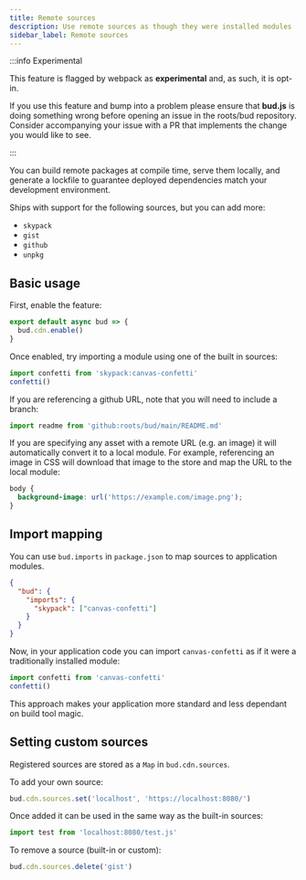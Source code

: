 ```yaml
---
title: Remote sources
description: Use remote sources as though they were installed modules
sidebar_label: Remote sources
---
```


:::info Experimental

This feature is flagged by webpack as **experimental** and, as such, it is opt-in.

If you use this feature and bump into a problem please ensure that
**bud.js** is doing something wrong before opening an issue in the roots/bud repository. Consider accompanying your issue with
a PR that implements the change you would like to see.

:::

You can build remote packages at compile time, serve them locally, and generate a lockfile to guarantee deployed dependencies match your development environment.

Ships with support for the following sources, but you can add more:

- `skypack`
- `gist`
- `github`
- `unpkg`

## Basic usage

First, enable the feature:

```ts title=bud.config.js
export default async bud => {
  bud.cdn.enable()
}
```

Once enabled, try importing a module using one of the built in sources:

```ts title=app.js
import confetti from 'skypack:canvas-confetti'
confetti()
```

If you are referencing a github URL, note that you will need to include a branch:

```ts title=app.js
import readme from 'github:roots/bud/main/README.md'
```

If you are specifying any asset with a remote URL (e.g. an image) it will automatically convert it to a local module. For example, referencing an image in CSS will download that image to the store and map the URL to the local module:

```css title=app.css
body {
  background-image: url('https://example.com/image.png');
}
```

## Import mapping

You can use `bud.imports` in `package.json` to map sources to application modules.

```json title="package.json"
{
  "bud": {
    "imports": {
      "skypack": ["canvas-confetti"]
    }
  }
}
```

Now, in your application code you can import `canvas-confetti` as if it were a traditionally installed module:

```js title=app.js
import confetti from 'canvas-confetti'
confetti()
```

This approach makes your application more standard and less dependant on build tool magic.

## Setting custom sources

Registered sources are stored as a `Map` in `bud.cdn.sources`.

To add your own source:

```ts title=bud.config.js
bud.cdn.sources.set('localhost', 'https://localhost:8080/')
```

Once added it can be used in the same way as the built-in sources:

```ts title=app.js
import test from 'localhost:8080/test.js'
```

To remove a source (built-in or custom):

```ts title=bud.config.js
bud.cdn.sources.delete('gist')
```
